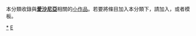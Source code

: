 {{Catnav|頁面分類|地理|国家|欧洲国家|愛沙尼亞}}
{{hiddencat}}
{{WPSS-cat}}
本分類收錄與'''[[愛沙尼亞|愛沙尼亞]]'''相關的[[Wikipedia:小作品|小作品]]。若要將條目加入本分類下，請加入'''{{tl|Estonia-stub}}'''，或者'''{{tl|愛沙尼亞小作品}}'''模板。

[[Category:愛沙尼亞|*]]
[[Category:歐洲小作品|E]]